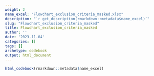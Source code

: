 ```yaml
---
weight: 2
name_excel: "Flowchart_exclusion_criteria_masked.xlsx"
description: "`r get_description(rmarkdown::metadata$name_excel)`"
slug: "Flowchart_exclusion_criteria_masked"
title: Flowchart_exclusion_criteria_masked
author: ''
date: '2023-11-04'
categories: []
tags: []
archetype: codebook
output: html_document
---
```


```r
html_codebook(rmarkdown::metadata$name_excel)
```
